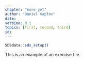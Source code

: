 ```yaml
---
chapter: "none yet"
author: "Daniel Kaplan"
date: 
version: 0.1
topics: [first, second, third]
id: 
---
```


```r
SDSdata::sds_setup()
```

This is an example of an exercise file.


```r

```

```r

```
